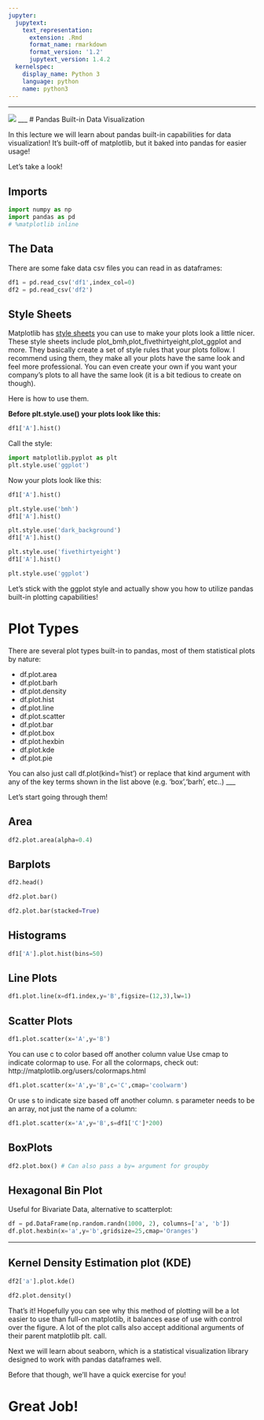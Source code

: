 ```yaml
---
jupyter:
  jupytext:
    text_representation:
      extension: .Rmd
      format_name: rmarkdown
      format_version: '1.2'
      jupytext_version: 1.4.2
  kernelspec:
    display_name: Python 3
    language: python
    name: python3
---
```


___

<a href='http://www.pieriandata.com'> <img src='../Pierian_Data_Logo.png' /></a>
___
# Pandas Built-in Data Visualization

In this lecture we will learn about pandas built-in capabilities for data visualization! It's built-off of matplotlib, but it baked into pandas for easier usage!  

Let's take a look!


## Imports

```python
import numpy as np
import pandas as pd
# %matplotlib inline
```

## The Data

There are some fake data csv files you can read in as dataframes:

```python
df1 = pd.read_csv('df1',index_col=0)
df2 = pd.read_csv('df2')
```

## Style Sheets

Matplotlib has [style sheets](http://matplotlib.org/gallery.html#style_sheets) you can use to make your plots look a little nicer. These style sheets include plot_bmh,plot_fivethirtyeight,plot_ggplot and more. They basically create a set of style rules that your plots follow. I recommend using them, they make all your plots have the same look and feel more professional. You can even create your own if you want your company's plots to all have the same look (it is a bit tedious to create on though).

Here is how to use them.

**Before plt.style.use() your plots look like this:**

```python
df1['A'].hist()
```

Call the style:

```python
import matplotlib.pyplot as plt
plt.style.use('ggplot')
```

Now your plots look like this:

```python
df1['A'].hist()
```

```python
plt.style.use('bmh')
df1['A'].hist()
```

```python
plt.style.use('dark_background')
df1['A'].hist()
```

```python
plt.style.use('fivethirtyeight')
df1['A'].hist()
```

```python
plt.style.use('ggplot')
```

Let's stick with the ggplot style and actually show you how to utilize pandas built-in plotting capabilities!


# Plot Types

There are several plot types built-in to pandas, most of them statistical plots by nature:

* df.plot.area     
* df.plot.barh     
* df.plot.density  
* df.plot.hist     
* df.plot.line     
* df.plot.scatter
* df.plot.bar      
* df.plot.box      
* df.plot.hexbin   
* df.plot.kde      
* df.plot.pie

You can also just call df.plot(kind='hist') or replace that kind argument with any of the key terms shown in the list above (e.g. 'box','barh', etc..)
___


Let's start going through them!

## Area

```python
df2.plot.area(alpha=0.4)
```

## Barplots

```python
df2.head()
```

```python
df2.plot.bar()
```

```python
df2.plot.bar(stacked=True)
```

## Histograms

```python
df1['A'].plot.hist(bins=50)
```

## Line Plots

```python
df1.plot.line(x=df1.index,y='B',figsize=(12,3),lw=1)
```

## Scatter Plots

```python
df1.plot.scatter(x='A',y='B')
```

You can use c to color based off another column value
Use cmap to indicate colormap to use. 
For all the colormaps, check out: http://matplotlib.org/users/colormaps.html

```python
df1.plot.scatter(x='A',y='B',c='C',cmap='coolwarm')
```

Or use s to indicate size based off another column. s parameter needs to be an array, not just the name of a column:

```python
df1.plot.scatter(x='A',y='B',s=df1['C']*200)
```

## BoxPlots

```python
df2.plot.box() # Can also pass a by= argument for groupby
```

## Hexagonal Bin Plot

Useful for Bivariate Data, alternative to scatterplot:

```python
df = pd.DataFrame(np.random.randn(1000, 2), columns=['a', 'b'])
df.plot.hexbin(x='a',y='b',gridsize=25,cmap='Oranges')
```

____


## Kernel Density Estimation plot (KDE)

```python
df2['a'].plot.kde()
```

```python
df2.plot.density()
```

That's it! Hopefully you can see why this method of plotting will be a lot easier to use than full-on matplotlib, it balances ease of use with control over the figure. A lot of the plot calls also accept additional arguments of their parent matplotlib plt. call. 

Next we will learn about seaborn, which is a statistical visualization library designed to work with pandas dataframes well.

Before that though, we'll have a quick exercise for you!

# Great Job!
